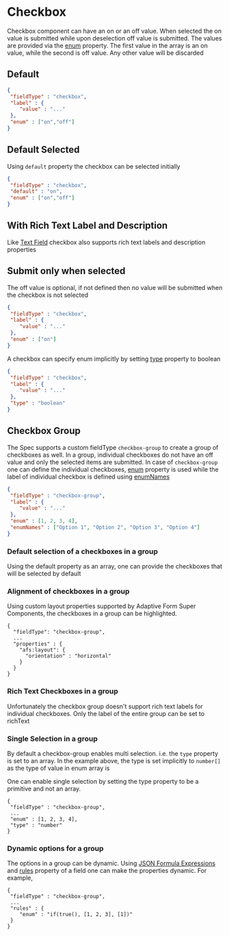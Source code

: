 
# Checkbox

Checkbox component can have an on or an off value. When selected the on value is submitted while upon deselection
off value is submitted.
The values are provided via the
[enum](https://git.corp.adobe.com/pages/livecycle/af2-docs/spec/latest/#field-properties-enum) property. The first
value in the array is an on value, while the second is off value. Any other value will be discarded

## Default

```json
{
 "fieldType" : "checkbox",
 "label" : {
    "value" : "..."
 },
 "enum" : ["on","off"]
}
```
<Story id="adaptive-form-components-checkbox--def" />

## Default Selected

Using `default` property the checkbox can be selected initially

```json
{
 "fieldType" : "checkbox",
 "default" : "on",
 "enum" : ["on","off"]
}
```

<Story id="adaptive-form-components-checkbox--def-selected" />


## With Rich Text Label and Description

Like [Text Field](?path=/docs/adaptive-form-components-text-input-field--def) checkbox also supports rich text labels
and description properties

<Story id="adaptive-form-components-checkbox--with-rich-text-label" />

<Story id="adaptive-form-components-checkbox--with-description" />


## Submit only when selected

The off value is optional, if not defined then no value will be submitted when the checkbox is not selected

```json
{
 "fieldType" : "checkbox",
 "label" : {
    "value" : "..."
 },
 "enum" : ["on"]
}
```

<Story id="adaptive-form-components-checkbox--no-off-value" />

A checkbox can specify enum implicitly by setting
[type](https://git.corp.adobe.com/pages/livecycle/af2-docs/spec/latest/#field-properties-type) property to boolean

```json
{
 "fieldType" : "checkbox",
 "label" : {
    "value" : "..."
 },
 "type" : "boolean"
}
```

<Story id="adaptive-form-components-checkbox--boolean" />

## Checkbox Group

[//]: # (Checkboxes can be made part of a group as well. )

[//]: # (When checkboxes are a part of group, individual checkboxes do not have an off value. )

[//]: # (Only the selected items are submitted. )

[//]: # (If multiple checkboxes are a part of a group, then )

The Spec supports a custom fieldType `checkbox-group` to create a group of checkboxes as well. In a group,
individual checkboxes do not have an off value and only the selected items are submitted. In case of `checkbox-group`
one can define the individual checkboxes,
[enum](https://git.corp.adobe.com/pages/livecycle/af2-docs/spec/latest/#field-properties-enum)
property is used while the label of individual checkbox is defined
using
[enumNames](https://git.corp.adobe.com/pages/livecycle/af2-docs/spec/latest/#field-properties-enumNames)

```json
{
 "fieldType" : "checkbox-group",
 "label" : {
    "value" : "..."
 },
 "enum" : [1, 2, 3, 4],
 "enumNames" : ["Option 1", "Option 2", "Option 3", "Option 4"]
}
```
<Story id="adaptive-form-components-checkbox--group" />


### Default selection of a checkboxes in a group

Using the default property as an array, one can provide the checkboxes that will be selected by default

<Story id="reference-json-properties-default--array" />

### Alignment of checkboxes in a group
Using custom layout properties supported by Adaptive Form Super Components,
the checkboxes in a group can be highlighted.
```
{
  "fieldType": "checkbox-group",
  ...
  "properties" : {
    "afs:layout": {
      "orientation" : "horizontal"
    }
  }
}
```

<Story id="adaptive-form-components-checkbox--group-horizontal-alignment" />


### Rich Text Checkboxes in a group

Unfortunately the checkbox group doesn't support rich text labels for individual checkboxes. Only the label of the
entire group can be set to richText

<Story id="adaptive-form-components-checkbox--group-with-rich-text-labels" />

### Single Selection in a group
By default a checkbox-group enables multi selection. i.e. the `type` property is set to an array. In the example above,
the type is set implicitly to `number[]` as the type of value in enum array is

One can enable single selection by setting the type property to be a primitive and not an array.

```
{
 "fieldType" : "checkbox-group",
 ...
 "enum" : [1, 2, 3, 4],
 "type" : "number"
}
```

<Story id="adaptive-form-components-checkbox--group-single-selection" />

### Dynamic options for a group

The options in a group can be dynamic. Using
[JSON Formula Expressions](https://git.corp.adobe.com/pages/livecycle/af2-docs/spec/latest/index.html#field-properties-rules)
and [rules](https://git.corp.adobe.com/pages/livecycle/af2-docs/spec/latest/index.html#rules) property of a field
one can make the properties dynamic. For example,

```
{
 "fieldType" : "checkbox-group",
 ...
 "rules" : {
    "enum" : "if(true(), [1, 2, 3], [1])"
 }
}
```

<Story id="adaptive-form-components-checkbox--dynamic-group" />
